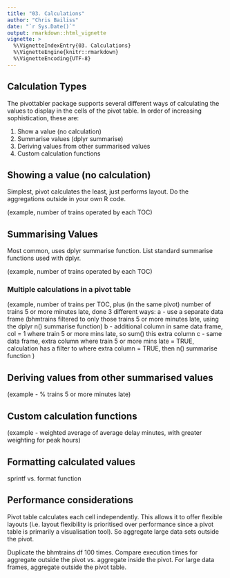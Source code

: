 ```yaml
---
title: "03. Calculations"
author: "Chris Bailiss"
date: "`r Sys.Date()`"
output: rmarkdown::html_vignette
vignette: >
  %\VignetteIndexEntry{03. Calculations}
  %\VignetteEngine{knitr::rmarkdown}
  %\VignetteEncoding{UTF-8}
---
```


## Calculation Types

The pivottabler package supports several different ways of calculating the values to display in the cells of the pivot table.  In order of increasing sophistication, these are:

1. Show a value (no calculation)
2. Summarise values (dplyr summarise)
3. Deriving values from other summarised values
4. Custom calculation functions

## Showing a value (no calculation)

Simplest, pivot calculates the least, just performs layout.  Do the aggregations outside in your own R code.

(example, number of trains operated by each TOC)

## Summarising Values

Most common, uses dplyr summarise function.  List standard summarise functions used with dplyr.

(example, number of trains operated by each TOC)

### Multiple calculations in a pivot table

(example, number of trains per TOC, plus (in the same pivot)
number of trains 5 or more minutes late, done 3 different ways:
a - use a separate data frame (bhmtrains filtered to only those trains 5 or more minutes late, using the dplyr n() summarise function)
b - additional column in same data frame, col = 1 where train 5 or more mins late, so sum() this extra column
c - same data frame, extra column where train 5 or more mins late = TRUE, calculation has a filter to where extra column = TRUE, then n() summarise function
)

## Deriving values from other summarised values

(example - % trains 5 or more minutes late)

## Custom calculation functions

(example - weighted average of average delay minutes, with greater weighting for peak hours)

## Formatting calculated values

sprintf vs. format function

## Performance considerations

Pivot table calculates each cell independently.  This allows it to offer flexible layouts (i.e. layout flexibility is prioritised over performance since a pivot table is primarily a visualisation tool).  So aggregate large data sets outside the pivot.

Duplicate the bhmtrains df 100 times.  Compare execution times for aggregate outside the pivot vs. aggregate inside the pivot.
For large data frames, aggregate outside the pivot table.
